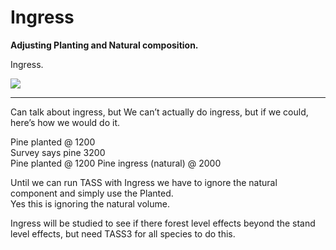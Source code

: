 # Ingress


**Adjusting Planting and Natural composition.  **

Ingress.  

![](images/ingress3.PNG)

___

Can talk about ingress, but We can’t actually do ingress, but if we could, here’s how we would do it.  

Pine planted @ 1200  
Survey says pine 3200  
Pine planted @ 1200 Pine ingress (natural) @ 2000  

Until we can run TASS with Ingress we have to ignore the natural component and simply use the Planted.  
Yes this is ignoring the natural volume.  

Ingress will be studied to see if there forest level effects beyond the stand level effects, but need TASS3 for all species to do this.  

